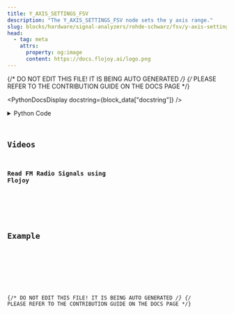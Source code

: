 ```yaml
---
title: Y_AXIS_SETTINGS_FSV
description: "The Y_AXIS_SETTINGS_FSV node sets the y axis range."
slug: blocks/hardware/signal-analyzers/rohde-schwarz/fsv/y-axis-settings-fsv
head:
  - tag: meta
    attrs:
      property: og:image
      content: https://docs.flojoy.ai/logo.png
---
```


{/* DO NOT EDIT THIS FILE! IT IS BEING AUTO GENERATED */}
{/* PLEASE REFER TO THE CONTRIBUTION GUIDE ON THE DOCS PAGE */}


<PythonDocsDisplay docstring={block_data["docstring"]} />
<details>
<summary>Python Code</summary>



<Code code={pythonCode} lang="py" wrap theme="dracula" />

[Find this Flojoy Block on GitHub](https://github.com/flojoy-ai/blocks/blob/main/blocks/HARDWARE/SIGNAL_ANALYZERS/ROHDE_SCHWARZ/FSV/Y_AXIS_SETTINGS_FSV/Y_AXIS_SETTINGS_FSV.py)

</details>

## Videos


### Read FM Radio Signals using Flojoy

<div className="not-content">
  <YouTube id="https://www.youtube.com/watch?v=1crZxgWDAaw" />
</div>

## Example


<GetHelpWidget />


<AppDisplay app={app} blockName="Y_AXIS_SETTINGS_FSV" client:visible />


<Example />

{/* DO NOT EDIT THIS FILE! IT IS BEING AUTO GENERATED */}
{/* PLEASE REFER TO THE CONTRIBUTION GUIDE ON THE DOCS PAGE */}
